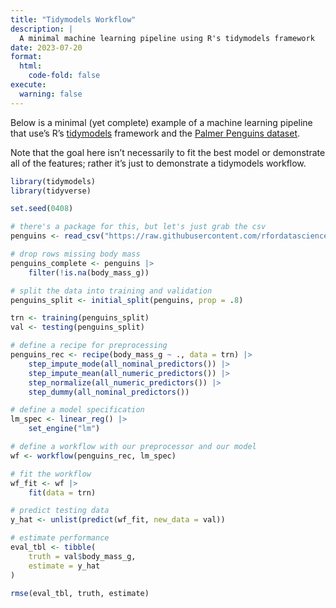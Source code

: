 ```yaml
---
title: "Tidymodels Workflow"
description: |
  A minimal machine learning pipeline using R's tidymodels framework
date: 2023-07-20
format:
  html:
    code-fold: false
execute:
  warning: false
---
```


Below is a minimal (yet complete) example of a machine learning pipeline that use's R's [tidymodels](https://www.tidymodels.org/) framework and the [Palmer Penguins dataset](https://allisonhorst.github.io/palmerpenguins/).

Note that the goal here isn't necessarily to fit the best model or demonstrate all of the features; rather it's just to demonstrate a tidymodels workflow.

```r
library(tidymodels)
library(tidyverse)

set.seed(0408)

# there's a package for this, but let's just grab the csv
penguins <- read_csv("https://raw.githubusercontent.com/rfordatascience/tidytuesday/master/data/2020/2020-07-28/penguins.csv")

# drop rows missing body mass
penguins_complete <- penguins |>
    filter(!is.na(body_mass_g))

# split the data into training and validation
penguins_split <- initial_split(penguins, prop = .8)

trn <- training(penguins_split)
val <- testing(penguins_split)

# define a recipe for preprocessing
penguins_rec <- recipe(body_mass_g ~ ., data = trn) |>
    step_impute_mode(all_nominal_predictors()) |>
    step_impute_mean(all_numeric_predictors()) |>
    step_normalize(all_numeric_predictors()) |>
    step_dummy(all_nominal_predictors())

# define a model specification
lm_spec <- linear_reg() |>
    set_engine("lm")

# define a workflow with our preprocessor and our model
wf <- workflow(penguins_rec, lm_spec)

# fit the workflow
wf_fit <- wf |>
    fit(data = trn)

# predict testing data
y_hat <- unlist(predict(wf_fit, new_data = val))

# estimate performance
eval_tbl <- tibble(
    truth = val$body_mass_g,
    estimate = y_hat
)

rmse(eval_tbl, truth, estimate)

```

